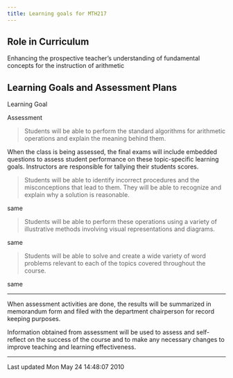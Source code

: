 ```yaml
---
title: Learning goals for MTH217
---
```


## Role in Curriculum

Enhancing the prospective teacher's understanding of fundamental
concepts for the instruction of
arithmetic

## Learning Goals and Assessment Plans

Learning Goal

Assessment

> Students will be able to perform the standard
> algorithms for arithmetic operations and explain
> the meaning behind them.

When the class is being assessed, the final exams
will include embedded questions to assess student
performance on these topic-specific learning
goals. Instructors are responsible for tallying
their students scores.

> Students will be able to identify incorrect
> procedures and the misconceptions that lead to
> them. They will be able to recognize and explain
> why a solution is reasonable.

same

> Students will be able to perform these operations
> using a variety of illustrative methods involving
> visual representations and diagrams.

same

> Students will be able to solve and create a wide
> variety of word problems relevant to each of the
> topics covered throughout the course.

same

----

When assessment activities are done, the results will be summarized in
memorandum form and filed with the department chairperson for record
keeping
purposes.

Information obtained from assessment will be used to assess and
self-reflect on the success of the course and to make any necessary
changes to
improve teaching and learning effectiveness.

------------------------------------------------------------------------

Last updated Mon May 24 14:48:07 2010

